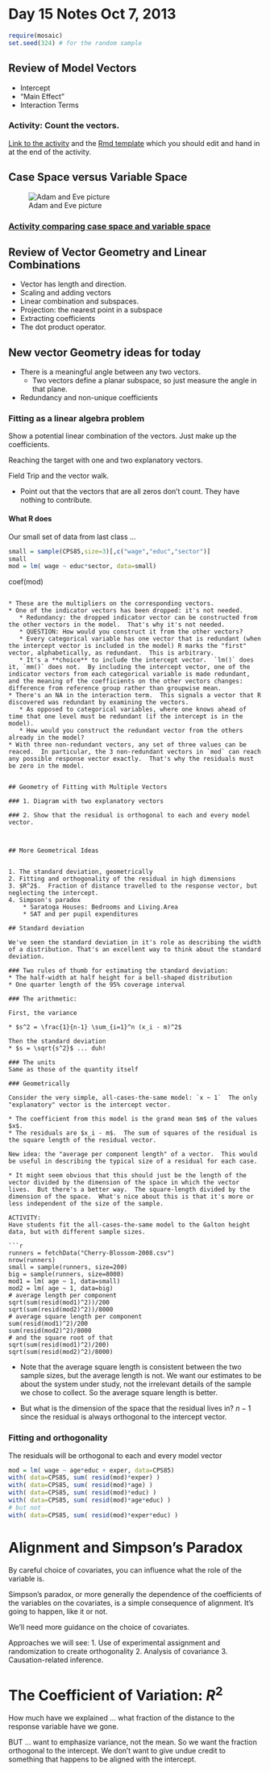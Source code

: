 # Day 15 Notes Oct 7, 2013

```r
require(mosaic)
set.seed(324) # for the random sample
```

## Review of Model Vectors

* Intercept
* "Main Effect"
* Interaction Terms

### Activity: Count the vectors.

[Link to the activity](../../In-Class-Activities/CountingModelVectors.html) and the [Rmd template](https://raw.github.com/dtkaplan/Stats155/gh-pages/In-Class-Activities/CountingModelVectors.Rmd) which you should edit and hand in at the end of the activity.

## Case Space versus Variable Space

![Adam and Eve picture](http://dl.dropbox.com/u/5098197/ISM/Figures/Adam-and-Eve.png)

### [Activity comparing case space and variable space](https://dl.dropbox.com/u/5098197/ISM/case-vs-variable-space.pdf)




## Review of Vector Geometry and Linear Combinations

* Vector has length and direction.
* Scaling and adding vectors
* Linear combination and subspaces.
* Projection: the nearest point in a subspace
* Extracting coefficients
* The dot product operator.


## New vector Geometry ideas for today

* There is a meaningful angle between any two vectors.
    * Two vectors define a planar subspace, so just measure the angle in that plane.
* Redundancy and non-unique coefficients



### Fitting as a linear algebra problem

Show a potential linear combination of the vectors.  Just make up the coefficients.

Reaching the target with one and two explanatory vectors.

Field Trip and the vector walk.
 
* Point out that the vectors that are all zeros don't count.  They have nothing to contribute.

#### What R does

Our small set of data from last class ...
```r
small = sample(CPS85,size=3)[,c("wage","educ","sector")]
small
mod = lm( wage ~ educ*sector, data=small)
```
coef(mod)
```

* These are the multipliers on the corresponding vectors.
* One of the indicator vectors has been dropped: it's not needed.
   * Redundancy: the dropped indicator vector can be constructed from the other vectors in the model.  That's why it's not needed.
   * QUESTION: How would you construct it from the other vectors?
   * Every categorical variable has one vector that is redundant (when the intercept vector is included in the model) R marks the "first" vector, alphabetically, as redundant.  This is arbitrary.
   * It's a **choice** to include the intercept vector.  `lm()` does it, `mm()` does not.  By including the intercept vector, one of the indicator vectors from each categorical variable is made redundant, and the meaning of the coefficients on the other vectors changes: difference from reference group rather than groupwise mean.
* There's an NA in the interaction term.  This signals a vector that R discovered was redundant by examining the vectors.
   * As opposed to categorical variables, where one knows ahead of time that one level must be redundant (if the intercept is in the model).
   * How would you construct the redundant vector from the others already in the model?
* With three non-redundant vectors, any set of three values can be reaced.  In particular, the 3 non-redundant vectors in `mod` can reach any possible response vector exactly.  That's why the residuals must be zero in the model.


## Geometry of Fitting with Multiple Vectors

### 1. Diagram with two explanatory vectors

### 2. Show that the residual is orthogonal to each and every model vector.



## More Geometrical Ideas


1. The standard deviation, geometrically
2. Fitting and orthogonality of the residual in high dimensions
3. $R^2$.  Fraction of distance travelled to the response vector, but neglecting the intercept.
4. Simpson's paradox
    * Saratoga Houses: Bedrooms and Living.Area
    * SAT and per pupil expenditures

## Standard deviation

We've seen the standard deviation in it's role as describing the width of a distribution. That's an excellent way to think about the standard deviation.  

### Two rules of thumb for estimating the standard deviation:
* The half-width at half height for a bell-shaped distribution
* One quarter length of the 95% coverage interval

### The arithmetic: 

First, the variance

* $s^2 = \frac{1}{n-1} \sum_{i=1}^n (x_i - m)^2$

Then the standard deviation
* $s = \sqrt{s^2}$ ... duh!

### The units
Same as those of the quantity itself

### Geometrically

Consider the very simple, all-cases-the-same model: `x ~ 1`  The only "explanatory" vector is the intercept vector.

* The coefficient from this model is the grand mean $m$ of the values $x$.
* The residuals are $x_i - m$.  The sum of squares of the residual is the square length of the residual vector.

New idea: the "average per component length" of a vector.  This would be useful in describing the typical size of a residual for each case.

* It might seem obvious that this should just be the length of the vector divided by the dimension of the space in which the vector lives.  But there's a better way.  The square-length divided by the dimension of the space.  What's nice about this is that it's more or less independent of the size of the sample.

ACTIVITY:
Have students fit the all-cases-the-same model to the Galton height data, but with different sample sizes.

```r
runners = fetchData("Cherry-Blossom-2008.csv")
nrow(runners)
small = sample(runners, size=200)
big = sample(runners, size=8000)
mod1 = lm( age ~ 1, data=small)
mod2 = lm( age ~ 1, data=big)
# average length per component
sqrt(sum(resid(mod1)^2))/200
sqrt(sum(resid(mod2)^2))/8000
# average square length per component
sum(resid(mod1)^2)/200
sum(resid(mod2)^2)/8000
# and the square root of that
sqrt(sum(resid(mod1)^2)/200)
sqrt(sum(resid(mod2)^2)/8000)
```

* Note that the average square length is consistent between the two sample sizes, but the average length is not.  We want our estimates to be about the system under study, not the irrelevant details of the sample we chose to collect.  So the average square length is better.

* But what is the dimension of the space that the residual lives in?  $n-1$ since the residual is always orthogonal to the intercept vector.

### Fitting and orthogonality

The residuals will be orthogonal to each and every model vector
```r
mod = lm( wage ~ age*educ + exper, data=CPS85)
with( data=CPS85, sum( resid(mod)*exper) )
with( data=CPS85, sum( resid(mod)*age) )
with( data=CPS85, sum( resid(mod)*educ) )
with( data=CPS85, sum( resid(mod)*age*educ) )
# but not
with( data=CPS85, sum( resid(mod)*exper*educ) )
```



Alignment and Simpson's Paradox
===========
By careful choice of covariates, you can influence what the role of the variable is.

Simpson's paradox, or more generally the dependence of the coefficients of the variables on the covariates, is a simple consequence of alignment.  It's going to happen, like it or not.

We'll need more guidance on the choice of covariates.

Approaches we will see:
1. Use of experimental assignment and randomization to create orthogonality
2. Analysis of covariance
3. Causation-related inference.

The Coefficient of Variation: $R^2$
============
How much have we explained ... what fraction of the distance to the response variable have we gone.

BUT ... want to emphasize variance, not the mean.  So we want the fraction orthogonal to the intercept.  We don't want to give undue credit to something that happens to be aligned with the intercept.